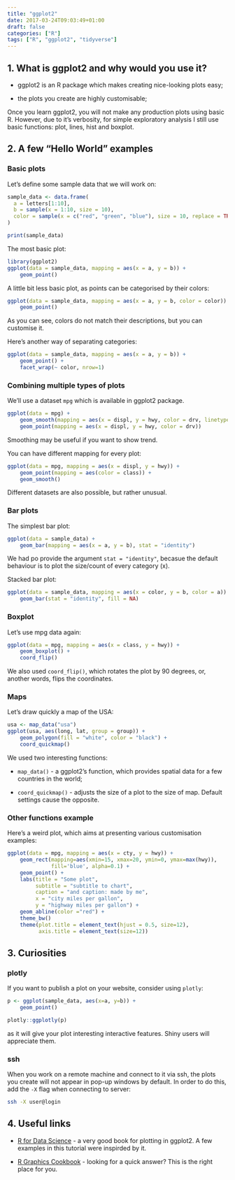 ```yaml
---
title: "ggplot2"
date: 2017-03-24T09:03:49+01:00
draft: false
categories: ["R"]
tags: ["R", "ggplot2", "tidyverse"]
---
```


## 1. What is ggplot2 and why would you use it?

* ggplot2 is an R package which makes creating nice-looking plots easy;

* the plots you create are highly customisable;

Once you learn ggplot2, you will not make any production plots using basic R. However, due to it's verbosity, for simple exploratory analysis I still use basic functions: plot, lines, hist and boxplot.

## 2. A few "Hello World" examples

### Basic plots

Let's define some sample data that we will work on:
```r
sample_data <- data.frame(
  a = letters[1:10], 
  b = sample(x = 1:10, size = 10),
  color = sample(x = c("red", "green", "blue"), size = 10, replace = TRUE)
)

print(sample_data)
```

The most basic plot:
```r
library(ggplot2)
ggplot(data = sample_data, mapping = aes(x = a, y = b)) + 
    geom_point()
```

A little bit less basic plot, as points can be categorised by their colors:
```r
ggplot(data = sample_data, mapping = aes(x = a, y = b, color = color)) +
    geom_point()
```

As you can see, colors do not match their descriptions, but you can customise it.

Here's another way of separating categories:
```r
ggplot(data = sample_data, mapping = aes(x = a, y = b)) + 
    geom_point() +
    facet_wrap(~ color, nrow=1)
```

### Combining multiple types of plots

We'll use a dataset `mpg` which is available in ggplot2 package.
```r
ggplot(data = mpg) + 
    geom_smooth(mapping = aes(x = displ, y = hwy, color = drv, linetype=drv)) +
    geom_point(mapping = aes(x = displ, y = hwy, color = drv))
```

Smoothing may be useful if you want to show trend.

You can have different mapping for every plot:
```r
ggplot(data = mpg, mapping = aes(x = displ, y = hwy)) +
    geom_point(mapping = aes(color = class)) +
    geom_smooth()
```

Different datasets are also possible, but rather unusual.

### Bar plots

The simplest bar plot:
```r
ggplot(data = sample_data) +
    geom_bar(mapping = aes(x = a, y = b), stat = "identity")
```

We had po provide the argument `stat = "identity"`, becasue the default behaviour is to plot the size/count of every category (x).

Stacked bar plot:
```r
ggplot(data = sample_data, mapping = aes(x = color, y = b, color = a)) +
    geom_bar(stat = "identity", fill = NA)
```

### Boxplot

Let's use mpg data again:
```r
ggplot(data = mpg, mapping = aes(x = class, y = hwy)) +
    geom_boxplot() +
    coord_flip()
```

We also used `coord_flip()`, which rotates the plot by 90 degrees, or, another words, flips the coordinates.


### Maps

Let's draw quickly a map of the USA:
```r
usa <- map_data("usa")
ggplot(usa, aes(long, lat, group = group)) +
    geom_polygon(fill = "white", color = "black") +
    coord_quickmap()
```

We used two interesting functions:

* `map_data()` - a ggplot2's function, which provides spatial data for a few countries in the world;

* `coord_quickmap()` - adjusts the size of a plot to the size of map. Default settings cause the opposite.


### Other functions example

Here's a weird plot, which aims at presenting various customisation examples:
```r
ggplot(data = mpg, mapping = aes(x = cty, y = hwy)) +
    geom_rect(mapping=aes(xmin=15, xmax=20, ymin=0, ymax=max(hwy)), 
              fill='blue', alpha=0.1) +
    geom_point() + 
    labs(title = "Some plot",
         subtitle = "subtitle to chart",
         caption = "and caption: made by me",
         x = "city miles per gallon", 
         y = "highway miles per gallon") +
    geom_abline(color ="red") +  
    theme_bw() 
    theme(plot.title = element_text(hjust = 0.5, size=12),
          axis.title = element_text(size=12))
```

## 3. Curiosities

### plotly

If you want to publish a plot on your website, consider using `plotly`:

```r
p <- ggplot(sample_data, aes(x=a, y=b)) +
    geom_point()

plotly::ggplotly(p)
```

as it will give your plot interesting interactive features. Shiny users will appreciate them.

### ssh

When you work on a remote machine and connect to it via ssh, the plots you create will not appear in pop-up windows by default. In order to do this, add the `-X` flag when connecting to server:

```bash
ssh -X user@login
```

## 4. Useful links

* [R for Data Science](https://r4ds.had.co.nz/data-visualisation.html) - a very good book for plotting in ggplot2. A few examples in this tutorial were inspirded by it.

* [R Graphics Cookbook](http://www.cookbook-r.com/Graphs/) - looking for a quick answer? This is the right place for you.
